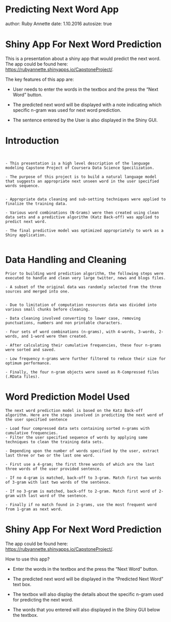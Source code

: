 Predicting Next Word App
========================================================
author: Ruby Annette
date: 1.10.2016
autosize: true

Shiny App For Next Word Prediction
========================================================

This is a presentation about a shiny app that would predict the next word. The app could be found here: <https://rubyannette.shinyapps.io/CapstoneProject/>.

The key features of this app are:

- User needs to enter the words in the textbox  and the press the "Next Word" button.
- The predicted next word will be displayed with a note indicating which specific n-gram was used for next word prediction.

- The sentence entered by the User is also displayed in the Shiny GUI.


Introduction
========================================================

```


- This presentation is a high level description of the language modeling Capstone Project of Coursera Data Science Specilization.

- The purpose of this project is to build a natural language model that suggests an appropriate next unseen word in the user specified words sequence. 


- Appropriate data cleaning and sub-setting techniques were applied to finalize the training data. 

- Various word combinations (N-Grams) were then created using clean data sets and a predictive algorithm (Katz Back-off) was applied to predict next word.

- The final predictive model was optimized appropriately to work as a Shiny application.


```

Data Handling and Cleaning
========================================================

```
Prior to building word prediction algorithm, the following steps were executed to handle and clean very large twitter, news and blogs files.

- A subset of the original data was randomly selected from the three sources and merged into one. 


- Due to limitation of computation resources data was divided into various small chunks before cleaning.

- Data cleaning involved converting to lower case, removing punctuations, numbers and non printable characters.

- Four sets of word combinations (n-grams), with 4-words, 3-words, 2-words, and 1-word were then created.

- After calculating their cumulative frequencies, these four n-grams were sorted and saved.

- Low frequency n-grams were further filtered to reduce their size for optimum performance.

- Finally, the four n-gram objects were saved as R-Compressed files (.RData files).

```
Word Prediction Model Used
========================================================

```
The next word prediction model is based on the Katz Back-off algorithm. Here are the steps involved in predicting the next word of the user specified sentence

- Load four compressed data sets containing sorted n-grams with cumulative frequencies. 
- Filter the user specified sequence of words by applying same techniques to clean the training data sets.

- Depending upon the number of words specified by the user, extract last three or two or the last one word.

- First use a 4-gram; the first three words of which are the last three words of the user provided sentence.

- If no 4-gram is matched, back-off to 3-gram. Match first two words of 3-gram with last two words of the sentence.

- If no 3-gram is matched, back-off to 2-gram. Match first word of 2-gram with last word of the sentence.

- Finally if no match found in 2-grams, use the most frequent word from 1-gram as next word.

```
Shiny App For Next Word Prediction
========================================================

The app could be found here: <https://rubyannette.shinyapps.io/CapstoneProject/>.

How to use this app?

- Enter the words in the textbox  and the press the "Next Word" button.

- The predicted next word will be displayed in the  "Predicted Next Word" text box.

- The textbox will also display the details about the specific n-gram used for predicting the next word.

- The words that you entered will also displayed in the Shiny GUI below the textbox.